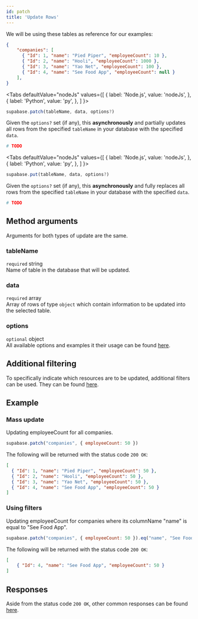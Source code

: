 ```yaml
---
id: patch
title: 'Update Rows'
---
```



We will be using these tables as reference for our examples:
```json
{
    "companies": [
      { "Id": 1, "name": "Pied Piper", "employeeCount": 10 },
      { "Id": 2, "name": "Hooli", "employeeCount": 1000 },
      { "Id": 3, "name": "Yao Net", "employeeCount": 100 },
      { "Id": 4, "name": "See Food App", "employeeCount": null }
    ],
}
```

<Tabs
  defaultValue="nodeJs"
  values={[
    { label: 'Node.js', value: 'nodeJs', },
    { label: 'Python', value: 'py', },
  ]
}>
<TabItem value="nodeJs">

```js
supabase.patch(tableName, data, options?)

```
Given the `options?` set (if any), this **asynchronously** and partially updates all rows from the specified `tableName` in your database
with the specified `data`.
</TabItem>

<TabItem value="py">

```py
# TODO
```
</TabItem>
</Tabs>

<Tabs
  defaultValue="nodeJs"
  values={[
    { label: 'Node.js', value: 'nodeJs', },
    { label: 'Python', value: 'py', },
  ]
}>
<TabItem value="nodeJs">

```js
supabase.put(tableName, data, options?)

```
Given the `options?` set (if any), this **asynchronously** and fully replaces all rows from the specified `tableName` in your database
with the specified `data`.
</TabItem>

<TabItem value="py">

```py
# TODO
```
</TabItem>
</Tabs>

## Method arguments
Arguments for both types of update are the same.
### tableName
`required` string  
Name of table in the database that will be updated.

### data
`required` array  
Array of rows of type `object` which contain information to be updated into the selected table.


### options
`optional` object  
All available options and examples it their usage can be found [here](../library/options).

## Additional filtering
To specifically indicate which resources are to be updated, additional filters can be used.
They can be found [here](../library/filters).

## Example

### Mass update
Updating employeeCount for all companies.
```js
supabase.patch("companies", { employeeCount: 50 })
```

The following will be returned with the status code `200 OK`:
```json
[
  { "Id": 1, "name": "Pied Piper", "employeeCount": 50 },
  { "Id": 2, "name": "Hooli", "employeeCount": 50 },
  { "Id": 3, "name": "Yao Net", "employeeCount": 50 },
  { "Id": 4, "name": "See Food App", "employeeCount": 50 }
]
```

### Using filters
Updating employeeCount for companies where its columnName "name" is equal to "See Food App".
```js
supabase.patch("companies", { employeeCount: 50 }).eq("name", "See Food App")
```

The following will be returned with the status code `200 OK`:
```json
[
    { "Id": 4, "name": "See Food App", "employeeCount": 50 }
]
```

## Responses
Aside from the status code `200 OK`, other common responses can be found [here](../library/responses).